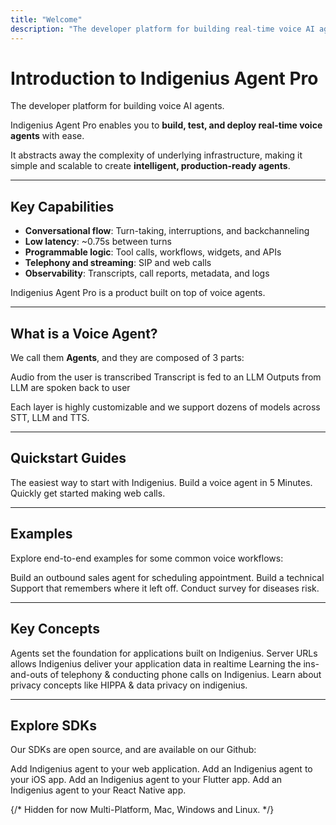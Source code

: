 ```yaml
---
title: "Welcome"
description: "The developer platform for building real-time voice AI agents"
---
```


# Introduction to Indigenius Agent Pro

The developer platform for building voice AI agents.

Indigenius Agent Pro enables you to **build, test, and deploy real-time voice agents** with ease.

It abstracts away the complexity of underlying infrastructure, making it simple and scalable to create **intelligent, production-ready agents**.

---

## Key Capabilities

- **Conversational flow**: Turn-taking, interruptions, and backchanneling
- **Low latency**: ~0.75s between turns
- **Programmable logic**: Tool calls, workflows, widgets, and APIs
- **Telephony and streaming**: SIP and web calls
- **Observability**: Transcripts, call reports, metadata, and logs

Indigenius Agent Pro is a product built on top of voice agents.

---

## What is a Voice Agent?

We call them **Agents**, and they are composed of 3 parts:

<CardGroup cols={2}>
  <Card title="Speech-To-Text (STT)" icon="microphone" iconType="solid" color="#F79320" iconSize={32} href="#">
    Audio from the user is transcribed
  </Card>

  <Card title="Large-Language-Model (LLM)" icon="brain" iconType="solid" color="#F79320" iconSize={32} href="#">
    Transcript is fed to an LLM
  </Card>

  <Card title="Text-To-Speech (TTS)" icon="faVolumeUp" iconType="solid" color="#F79320" iconSize={32} href="#">
    Outputs from LLM are spoken back to user
  </Card>
</CardGroup>

Each layer is highly customizable and we support dozens of models across STT, LLM and TTS.

---

## Quickstart Guides

<CardGroup cols={2}>
  <Card title="No-code Quickstart" icon="bolt" iconType="solid" color="#F79320" iconSize={32} href="#">
    The easiest way to start with Indigenius. Build a voice agent in 5 Minutes.
  </Card>

  <Card title="Web Quickstarts" icon="globe" iconType="solid" color="#F79320" iconSize={32} href="#">
    Quickly get started making web calls.
  </Card>
</CardGroup>

---

## Examples  

Explore end-to-end examples for some common voice workflows:

<CardGroup cols={2}>
  <Card title="Inbound Calls" icon="phone" iconType="solid" color="#F79320" iconSize={32} href="#">
    Build an outbound sales agent for scheduling appointment.
  </Card>

  <Card title="Outbound Calls" icon="faPhoneVolume" iconType="solid" color="#F79320" iconSize={32} href="#">
    Build a technical Support that remembers where it left off.
  </Card>

  <Card title="Diseases Survey" icon="notes-medical" iconType="solid" color="#F79320" iconSize={32} href="#">
    Conduct survey for diseases risk.
  </Card>
</CardGroup>

---

## Key Concepts

<CardGroup cols={2}>
  <Card title="Agents" icon="robot" iconType="solid" color="#F79320" iconSize={32} href="#">
    Agents set the foundation for applications built on Indigenius.
  </Card>

  <Card title="Server URLs" icon="server" iconType="solid" color="#F79320" iconSize={32} href="#">
    Server URLs allows Indigenius deliver your application data in realtime
  </Card>

  <Card title="Phone Calling" icon="faPhoneSquareAlt" iconType="solid" color="#F79320" iconSize={32} href="#">
    Learning the ins-and-outs of telephony & conducting phone calls on Indigenius.
  </Card>

  <Card title="Privacy" icon="faShieldAlt" iconType="solid" color="#F79320" iconSize={32} href="#">
    Learn about privacy concepts like HIPPA & data privacy on indigenius.
  </Card>
</CardGroup>

---

## Explore SDKs

Our SDKs are open source, and are available on our Github:

<CardGroup cols={2}>
  <Card title="Indigenius Web" href="#" icon="code" iconType="solid" color="#F79320" iconSize={32}>
    Add Indigenius agent to your web application.
  </Card>

   <Card title="Indigenius iOS" href="#" icon="faApple" iconType="brands" color="#F79320" iconSize={32}>
    Add an Indigenius agent to your iOS app.
  </Card>

  <Card title="Indigenius Flutter" href="#" icon="faMobileAlt" iconType="solid" color="#F79320" iconSize={32}>
    Add an Indigenius agent to your Flutter app.
  </Card>

  <Card title="Indigenius React Native" href="#" icon="faReact" iconType="brands" color="#F79320" iconSize={32}>
    Add an Indigenius agent to your React Native app.
  </Card>

  {/* Hidden for now
  <Card title="Indigenius Python" icon="python" iconType="brands" color="#F79320" iconSize={22}>
    Multi-Platform, Mac, Windows and Linux.
  </Card>
  */}
</CardGroup>
